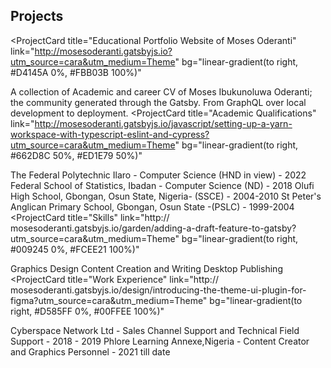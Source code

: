 ## Projects

<ProjectCard
  title="Educational Portfolio Website of Moses Oderanti"
  link="http://mosesoderanti.gatsbyjs.io?utm_source=cara&utm_medium=Theme"
  bg="linear-gradient(to right, #D4145A 0%, #FBB03B 100%)"
>
  A collection of Academic and career CV of Moses Ibukunoluwa Oderanti; the community generated through the Gatsby. From GraphQL over local development to deployment.
</ProjectCard>
<ProjectCard
  title="Academic Qualifications"
  link="http://mosesoderanti.gatsbyjs.io/javascript/setting-up-a-yarn-workspace-with-typescript-eslint-and-cypress?utm_source=cara&utm_medium=Theme"
  bg="linear-gradient(to right, #662D8C 50%, #ED1E79 50%)"
>
  The Federal Polytechnic Ilaro - Computer Science (HND in view) - 2022 </br>
Federal School of Statistics, Ibadan - Computer Science (ND) - 2018
Olufi High School, Gbongan, Osun State, Nigeria- (SSCE) - 2004-2010
St Peter's Anglican Primary School, Gbongan, Osun State -(PSLC) - 1999-2004
</ProjectCard>
<ProjectCard
  title="Skills"
  link="http:// mosesoderanti.gatsbyjs.io/garden/adding-a-draft-feature-to-gatsby?utm_source=cara&utm_medium=Theme"
  bg="linear-gradient(to right, #009245 0%, #FCEE21 100%)"
>
  Graphics Design 
Content Creation and Writing
Desktop Publishing 
</ProjectCard>
<ProjectCard
  title="Work Experience"
  link="http:// mosesoderanti.gatsbyjs.io/design/introducing-the-theme-ui-plugin-for-figma?utm_source=cara&utm_medium=Theme"
  bg="linear-gradient(to right, #D585FF 0%, #00FFEE 100%)"
>
  Cyberspace Network Ltd - Sales Channel Support and Technical Field Support - 2018 - 2019
Phlore Learning Annexe,Nigeria - Content Creator and Graphics Personnel - 2021 till date
</ProjectCard>
